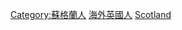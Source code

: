 {{Commonscat|Scottish diaspora}}

[[Category:蘇格蘭人|Category:蘇格蘭人]]
[[Category:海外英國人|]]
[[Category:海外歐洲人|Scotland]]